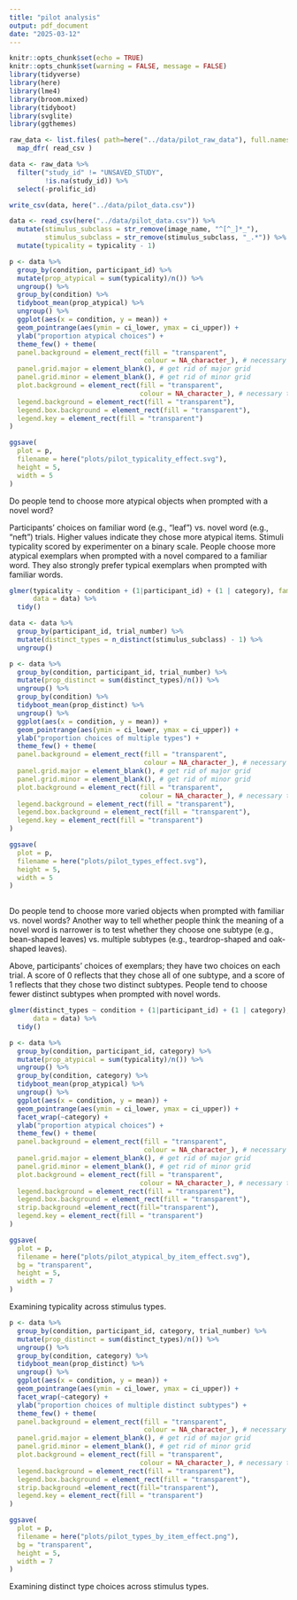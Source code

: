 ```yaml
---
title: "pilot analysis"
output: pdf_document
date: "2025-03-12"
---
```


```r
knitr::opts_chunk$set(echo = TRUE)
knitr::opts_chunk$set(warning = FALSE, message = FALSE) 
library(tidyverse)
library(here)
library(lme4)
library(broom.mixed)
library(tidyboot)
library(svglite)
library(ggthemes)
```

```r
raw_data <- list.files( path=here("../data/pilot_raw_data"), full.names=TRUE ) %>% 
  map_dfr( read_csv )

data <- raw_data %>%
  filter("study_id" != "UNSAVED_STUDY",
         !is.na(study_id)) %>%
  select(-prolific_id) 

write_csv(data, here("../data/pilot_data.csv"))
```

```r
data <- read_csv(here("../data/pilot_data.csv")) %>%
  mutate(stimulus_subclass = str_remove(image_name, "^[^_]*_"),
         stimulus_subclass = str_remove(stimulus_subclass, "_.*")) %>%
  mutate(typicality = typicality - 1)

p <- data %>%
  group_by(condition, participant_id) %>%
  mutate(prop_atypical = sum(typicality)/n()) %>%
  ungroup() %>%
  group_by(condition) %>%
  tidyboot_mean(prop_atypical) %>%
  ungroup() %>%
  ggplot(aes(x = condition, y = mean)) + 
  geom_pointrange(aes(ymin = ci_lower, ymax = ci_upper)) +
  ylab("proportion atypical choices") +
  theme_few() + theme(
  panel.background = element_rect(fill = "transparent",
                                  colour = NA_character_), # necessary to avoid drawing panel outline
  panel.grid.major = element_blank(), # get rid of major grid
  panel.grid.minor = element_blank(), # get rid of minor grid
  plot.background = element_rect(fill = "transparent",
                                 colour = NA_character_), # necessary to avoid drawing plot outline
  legend.background = element_rect(fill = "transparent"),
  legend.box.background = element_rect(fill = "transparent"),
  legend.key = element_rect(fill = "transparent")
)

ggsave(
  plot = p,
  filename = here("plots/pilot_typicality_effect.svg"),
  height = 5,
  width = 5
)
```

Do people tend to choose more atypical objects when prompted with a novel word?

Participants' choices on familiar word (e.g., "leaf") vs. novel word (e.g., "neft") trials. Higher values indicate they chose more atypical items. Stimuli typicality scored by experimenter on a binary scale. People choose more atypical exemplars when prompted with a novel compared to a familiar word. They also strongly prefer typical exemplars when prompted with familiar words.

```r
glmer(typicality ~ condition + (1|participant_id) + (1 | category), family = "binomial",
      data = data) %>%
  tidy()
```

```r
data <- data %>%
  group_by(participant_id, trial_number) %>%
  mutate(distinct_types = n_distinct(stimulus_subclass) - 1) %>%
  ungroup() 

p <- data %>%
  group_by(condition, participant_id, trial_number) %>%
  mutate(prop_distinct = sum(distinct_types)/n()) %>%
  ungroup() %>%
  group_by(condition) %>%
  tidyboot_mean(prop_distinct) %>%
  ungroup() %>%
  ggplot(aes(x = condition, y = mean)) + 
  geom_pointrange(aes(ymin = ci_lower, ymax = ci_upper)) +
  ylab("proportion choices of multiple types") +
  theme_few() + theme(
  panel.background = element_rect(fill = "transparent",
                                  colour = NA_character_), # necessary to avoid drawing panel outline
  panel.grid.major = element_blank(), # get rid of major grid
  panel.grid.minor = element_blank(), # get rid of minor grid
  plot.background = element_rect(fill = "transparent",
                                 colour = NA_character_), # necessary to avoid drawing plot outline
  legend.background = element_rect(fill = "transparent"),
  legend.box.background = element_rect(fill = "transparent"),
  legend.key = element_rect(fill = "transparent")
)

ggsave(
  plot = p,
  filename = here("plots/pilot_types_effect.svg"),
  height = 5,
  width = 5
)
  
```

Do people tend to choose more varied objects when prompted with familiar vs. novel words? Another way to tell whether people think the meaning of a novel word is narrower is to test whether they choose one subtype (e.g., bean-shaped leaves) vs. multiple subtypes (e.g., teardrop-shaped and oak-shaped leaves). 

Above, participants' choices of exemplars; they have two choices on each trial. A score of 0 reflects that they chose all of one subtype, and a score of 1 reflects that they chose two distinct subtypes. People tend to choose fewer distinct subtypes when prompted with novel words.

```r
glmer(distinct_types ~ condition + (1|participant_id) + (1 | category), family = "binomial",
      data = data) %>%
  tidy()
```

```r
p <- data %>%
  group_by(condition, participant_id, category) %>%
  mutate(prop_atypical = sum(typicality)/n()) %>%
  ungroup() %>%
  group_by(condition, category) %>%
  tidyboot_mean(prop_atypical) %>%
  ungroup() %>%
  ggplot(aes(x = condition, y = mean)) + 
  geom_pointrange(aes(ymin = ci_lower, ymax = ci_upper)) +
  facet_wrap(~category) +
  ylab("proportion atypical choices") +
  theme_few() + theme(
  panel.background = element_rect(fill = "transparent",
                                  colour = NA_character_), # necessary to avoid drawing panel outline
  panel.grid.major = element_blank(), # get rid of major grid
  panel.grid.minor = element_blank(), # get rid of minor grid
  plot.background = element_rect(fill = "transparent",
                                 colour = NA_character_), # necessary to avoid drawing plot outline
  legend.background = element_rect(fill = "transparent"),
  legend.box.background = element_rect(fill = "transparent"),
  strip.background =element_rect(fill="transparent"),
  legend.key = element_rect(fill = "transparent")
)

ggsave(
  plot = p,
  filename = here("plots/pilot_atypical_by_item_effect.svg"),
  bg = "transparent",
  height = 5,
  width = 7
)
```

Examining typicality across stimulus types.

```r
p <- data %>%
  group_by(condition, participant_id, category, trial_number) %>%
  mutate(prop_distinct = sum(distinct_types)/n()) %>%
  ungroup() %>%
  group_by(condition, category) %>%
  tidyboot_mean(prop_distinct) %>%
  ungroup() %>%
  ggplot(aes(x = condition, y = mean)) + 
  geom_pointrange(aes(ymin = ci_lower, ymax = ci_upper)) +
  facet_wrap(~category) +
  ylab("proportion choices of multiple distinct subtypes") +
  theme_few() + theme(
  panel.background = element_rect(fill = "transparent",
                                  colour = NA_character_), # necessary to avoid drawing panel outline
  panel.grid.major = element_blank(), # get rid of major grid
  panel.grid.minor = element_blank(), # get rid of minor grid
  plot.background = element_rect(fill = "transparent",
                                 colour = NA_character_), # necessary to avoid drawing plot outline
  legend.background = element_rect(fill = "transparent"),
  legend.box.background = element_rect(fill = "transparent"),
  strip.background =element_rect(fill="transparent"),
  legend.key = element_rect(fill = "transparent")
)

ggsave(
  plot = p,
  filename = here("plots/pilot_types_by_item_effect.png"),
  bg = "transparent",
  height = 5,
  width = 7
)
```

Examining distinct type choices across stimulus types.
